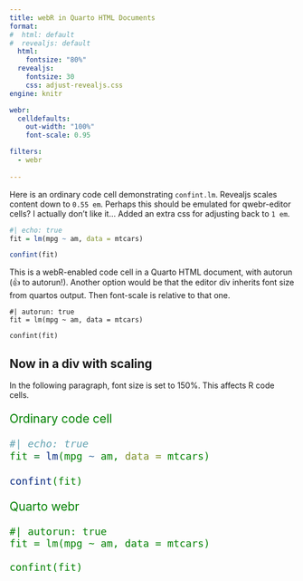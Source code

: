 ```yaml
---
title: webR in Quarto HTML Documents
format: 
#  html: default
#  revealjs: default
  html:
    fontsize: "80%" 
  revealjs:
    fontsize: 30
    css: adjust-revealjs.css
engine: knitr

webr:
  celldefaults:
    out-width: "100%"
    font-scale: 0.95

filters:
  - webr
    
---
```


Here is an ordinary code cell demonstrating `confint.lm`.
Revealjs scales content down to `0.55 em`. Perhaps this should be emulated for qwebr-editor cells? I actually don't like it... Added an extra css for adjusting back to `1 em`.
```r
#| echo: true
fit = lm(mpg ~ am, data = mtcars)

confint(fit)
```


This is a webR-enabled code cell in a Quarto HTML document, with autorun (👍 to autorun!). Another option would be that the editor div inherits font size from quartos output. Then font-scale is relative to that one.

```webr-r
#| autorun: true
fit = lm(mpg ~ am, data = mtcars)

confint(fit)
```  

## Now in a div with scaling

In the following paragraph, font size is set to 150%. This affects R code cells.

::: {#bigman style="font-size: 150%; color: green;"}
Ordinary code cell
```r
#| echo: true
fit = lm(mpg ~ am, data = mtcars)

confint(fit)
```

Quarto webr
```webr-r
#| autorun: true
fit = lm(mpg ~ am, data = mtcars)

confint(fit)
```
:::